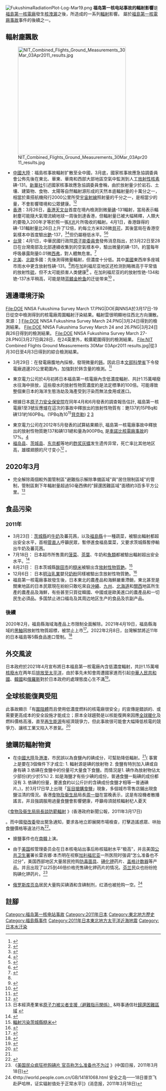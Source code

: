 {{noteTA|G1=核能|1=zh-cn:通用电气; zh-tw:奇異; zh-hk:通用電氣;
|2=zh-cn:乏燃料; zh-tw:用過燃料;}}

[[File:FukushimaRadiationPlot-Log-Mar19.png|right]]
'''福岛第一核电站事故的輻射影響'''是[[福島第一核電廠|福島第一核電廠]]發生[[核洩漏|核洩漏]]之後，所造成的一系列[[輻射|輻射]]影響。 屬於[[福島第一核電廠事故|福島第一核電廠事故]]事件的後續之一。

== 輻射塵飄散 ==
[[File:NIT_Combined_Flights_Ground_Measurements_30Mar_03Apr2011_results.jpg|350px]]
* [[中國大陸|中國大陸]]：福島核事故輻射扩散至全中國，3月底，國家核事故應急協調委員會公佈先後在東北、華東、華南和西部大部地區空氣中監測到人工[[放射性|放射性]][[核素|核素]]碘-131。[[新華社|新華社]]引述國家核事故應急協調委員會稱，由於放射量少於岩石、土壤、建築物、食物、太陽等自然輻射源形成的天然本底輻射量的十萬分之一，相當於乘搭航機飛行2000公里所受[[宇宙射線|宇宙射線]]照射量的千分之一，是相當少的量，不會影響環境和公眾健康。<ref>{{cite news |url=|title=極微輻射塵 散播全中國|publisher=明報 |date=2011-03-30|accessdate=2011-04-06|language=zh-hk}}</ref><ref name="3-30 the sun">{{cite news|url=http://the-sun.on.cc/cnt/news/20110330/00407_022.html?pubdate=20110330|title=輻射塵籠罩內地|publisher=太陽報|date=2011-03-30|accessdate=2011-04-06|language=zh-hk|archive-date=2020-06-13|archive-url=https://web.archive.org/web/20200613212703/http://the-sun.on.cc/cnt/news/20110330/00407_022.html?pubdate=20110330|dead-url=no}}</ref>
* [[香港|香港]]：3月26日，[[香港天文台|香港天文台]]首度在境內檢測到微量[[碘|碘]]-131輻射，當局表示輻射塵可能隨大氣環流繞地球一周後到達香港，但輻射量已被大幅稀釋，人類大約要吸入200年才等於照一張[[X光|X光]]片所吸收的輻射。4月1日，香港錄得的碘-131輻射量比26日上升了12倍，約每立方米828微[[貝可|貝可]]，其後當局在香港空氣樣本中首度驗出[[銫|銫]]-137，<ref>{{cite news|url=http://news.sina.com.hk/news/1339/3/1/2075262/1.html|title=港空氣驗出極微量碘和銫|publisher=星島日報 via Yahoo!新聞|date=2011-04-14|accessdate=2011-04-16|language=zh-hk}}{{dead link|date=2018年4月 |bot=InternetArchiveBot |fix-attempted=yes }}</ref><ref>{{cite news|url=http://tw.news.yahoo.com/%E6%B8%AF%E7%A9%BA%E6%B0%A3%E9%A6%96%E6%AC%A1%E9%A9%97%E5%87%BA%E5%BE%AE%E9%87%8F%E9%8A%AB137-20110410-043950-422.html|title=港空氣首次驗出微量銫137|publisher=台灣中央通訊社|date=2011-04-10|accessdate=2011-10-24|language=zh-tw|archive-date=2019-06-29|archive-url=https://web.archive.org/web/20190629125332/https://tw.news.yahoo.com/%E6%B8%AF%E7%A9%BA%E6%B0%A3%E9%A6%96%E6%AC%A1%E9%A9%97%E5%87%BA%E5%BE%AE%E9%87%8F%E9%8A%AB137-20110410-043950-422.html|dead-url=no}}</ref>但仍屬極低水平。<ref>{{cite news|url=|title=天文台指輻射塵或被稀釋|publisher=星島日報 |date=2011-03-29|accessdate=2011-04-02|language=zh-hk}}</ref><ref>{{cite news|url=http://the-sun.on.cc/cnt/news/20110401/00407_026.html?pubdate=20110401|title=港輻射擴散 碘濃度飆12倍|publisher=太陽報|date=2011-04-01|accessdate=2011-04-02|language=zh-hk|archive-date=2020-06-13|archive-url=https://web.archive.org/web/20200613212701/http://the-sun.on.cc/cnt/news/20110401/00407_026.html?pubdate=20110401|dead-url=no}}</ref>
* [[台灣|台灣]]：4月1日，中華民國行政院[[原子能委員會|原子能委員會]]發佈消息指出，於3月22日至28日在台灣南部及北部連續收集到的空氣樣本中，驗出微量的碘-131，約當每年呼吸暴露劑量0.01微[[西弗|西弗]]，對人體無危害。<ref>{{cite news|url=http://tw.nextmedia.com/applenews/article/art_id/33289754/IssueID/20110401|title=輻射塵飄抵台 劑量低 對人無害|publisher=蘋果動新聞|date=2011-04-01|accessdate=2011-04-01|language=zh-tw|archive-url=https://web.archive.org/web/20110401191508/http://tw.nextmedia.com/applenews/article/art_id/33289754/IssueID/20110401|archive-date=2011-04-01|dead-url=yes}}</ref>
* [[北美|北美]]、[[北歐|北歐]]多國：先後測得微量輻射，但濃度十分低。其中[[美國|美國]]東西岸多座城市雨水中更含放射性碘-131。<ref name="3-30 the sun"/>而在加利福尼亚地区还检测到略微高于平常值的放射性[[硫|硫]]，但不太可能损害人类健康<ref>{{cite journal|coauthors=Dominguez, G., Thiemens, M. H.|title=Evidence of neutron leakage at the Fukushima nuclear plant from measurements of radioactive 35S in California|journal=Proceedings of the National Academy of Sciences|date=2011-08-15|doi=10.1073/pnas.1109449108|last=Priyadarshi|first=A.}}</ref> 。在加利福尼亚的的放射性铯-134和铯-137水平稍高，可能是随[[蓝鳍金枪鱼|蓝鳍金枪鱼]]的迁徙带来<ref>{{cite news|title=金枪鱼可能运输了福岛的辐射|url=http://chinese.eurekalert.org/zh/pub_releases/2012-05/aaft-tmh052512.php|accessdate=2012-05-29|newspaper=eurekalert|date=2012年5月29日|archive-date=2012-07-05|archive-url=https://web.archive.org/web/20120705143153/http://chinese.eurekalert.org/zh/pub_releases/2012-05/aaft-tmh052512.php|dead-url=no}}</ref> 。

== 週邊環境汙染 ==
<gallery>
File:DOE NNSA Fukushima Survey March 17.PNG|DOE與NNSA於3月17日-19日從空中檢測得到的核電廠周圍輻射汙染結果。輻射雲很明顯地往西北方向瀰散。來源：[https://web.archive.org/web/20110429224127/http://blog.energy.gov/content/situation-japan/]
File:DOE NNSA Fukushima Survey March 24.PNG|3月24日得到的檢測結果。
File:DOE NNSA Fukushima Survey March 24 and 26.PNG|3月24日與26日得到的檢測結果。
File:DOE NNSA Fukushima Survey March 27-28.PNG|3月27日與28日，在24英里外，較廣範圍得到的檢測結果。
File:NIT Combined Flights Ground Measurements 30Mar 03Apr2011 results.jpg|從3月30日至4月3日得到的綜合檢測結果。
</gallery>
* 3月29日：在發電廠腹地內採檢，發現微量的[[鈽|鈽]]。因此日本[[文部科學省|文部科學省]]下令發電廠週邊20公里範圍內，加強對於鈽含量的檢測。<ref>{{cite news |url=http://mainichi.jp/select/jiken/news/20110330ddm003040105000c.html |title=東日本大震災：福島第１原発事故　プルトニウム検出　原子炉は深刻 |publisher=每日新聞 |date=2011-03-29 |accessdate=2011-04-01 |language=ja |archiveurl=https://archive.is/20120716221739/http://mainichi.jp/select/shakai/ |archivedate=2012-07-16 |deadurl=yes }}</ref>

* 東京電力公司於4月初將日本福島第一核電廠內含低濃度輻射、共計1.15萬噸廢水往海中排放，這些廢水的放射性物質濃度約是法定標準的100倍。可能導致整個東日本的海洋生態浩劫及海產受到汙染而無法食用或進口。

* 根據日本[[原子力安全保安院|原子力安全保安院]]在同年4月和6月發表的調查報告估計, 福島第一核電廠1至3號反應爐在這次的事故中釋放出的放射性物質有：銫137約15PBq和碘131約160PBq。(1PBq為10<sup>15</sup>[[貝克勒|貝克勒]]) [http://www.meti.go.jp/press/2011/04/20110414004/20110414004-4.pdf] {{Wayback|url=http://www.meti.go.jp/press/2011/04/20110414004/20110414004-4.pdf |date=20130220232217 }} [https://web.archive.org/web/20110722212252/http://www.meti.go.jp/earthquake/nuclear/pdf/20110606-1nisa.pdf]

* 東京電力公司在2012年5月發表的試算結果顯示, 福島第一核電廠事故中釋放出的放射性物質銫137和碘131總和量為900PBq, 是[[車諾比核電廠事故|車諾比核電廠事故]]的17%。[https://web.archive.org/web/20120529044442/http://www3.nhk.or.jp/news/html/20120524/k10015337481000.html]
*[[福岛县|福岛县]]、[[茨城县|茨城县]]、[[东京都|东京都]]等地的[[酢浆灰蝶|酢浆灰蝶]]发生遗传异常，死亡率比其他地区高，雄蝶翅膀的尺寸变小<ref>{{cite journal|coauthors=Nohara, Chiyo; Kinjo, Seira; Taira, Wataru; Gima, Shinichi; Tanahara, Akira; Otaki, Joji M.|title=The biological impacts of the Fukushima nuclear accident on the pale grass blue butterfly|journal=Scientific Reports|date=NaN-NaN-NaN|volume=2|doi=10.1038/srep00570|last=Hiyama|first=Atsuki}}</ref> 。

==2020年3月==
* 完全解除兩個較外圍管制區"避難指示解除準備區域"與"居住限制區域"的管制，管制區剩下年輻射量超過50毫西佛的"歸還困難區域"面積約3百多平方公里。<ref>日本經濟產業省[https://www.meti.go.jp/earthquake/nuclear/kinkyu.html 原子力被災者支援（避難指示関係）] {{Wayback|url=https://www.meti.go.jp/earthquake/nuclear/kinkyu.html |date=20210104024251 }}&時事通信社[https://www.jiji.com/jc/article?k=2021022100194&g=tha 歸還困難區域] {{Wayback|url=https://www.jiji.com/jc/article?k=2021022100194&g=tha |date=20210311123829 }}</ref>

== 食品污染 ==
===2011年===
* 3月23日：[[茨城縣|茨城縣]]的[[牛奶|牛奶]]及蕃芫茜，以及[[福島縣|福島縣]]十一種蔬菜，被驗出輻射都超出安全水平，首相[[菅直人|菅直人]]呼籲民眾，暫停進食福島葉菜，又要求茨城縣暫停輸出牛奶及蕃芫茜。
* 7月18日： 日本超市所售賣的[[菠菜|菠菜]]、[[茶葉|茶葉]]、牛奶和[[魚類|魚類]]都被驗出輻射超出安全水平。<ref>{{Cite web |url=http://www.nytimes.com/2011/07/19/world/asia/19beef.html?_r=2 |title=Radiation-Tainted Beef Spreads Through Japan’s Markets |accessdate=2011-07-23 |archive-date=2020-06-13 |archive-url=https://web.archive.org/web/20200613212723/https://www.nytimes.com/2011/07/19/world/asia/19beef.html?_r=2 |dead-url=no }}</ref>
* 8月21日： 日本茨城縣[[鉾田市|鉾田市]]的[[糙米|糙米]]被驗出含[[銫-137|放射性物質銫]]。<ref>[http://www1.hk.apple.nextmedia.com/template/apple/art_main.php?iss_id=20110822&sec_id=15335&art_id=15544084 輻射污染茨城縣糙米]</ref>
* 12月6日： 日本[[明治乳業|明治乳業]]嬰兒[[奶粉|奶粉]]同樣被驗出含放射性物質銫。<ref>{{Cite web |url=http://www1.hk.apple.nextmedia.com/template/apple/art_main.php?iss_id=20111207&sec_id=4104&subsec_id=11866&art_id=15869244 |title=福島災難後遺症 明治奶粉含核輻射 |accessdate=2011-12-07 |archive-date=2012-03-13 |archive-url=https://web.archive.org/web/20120313164008/http://hk.apple.nextmedia.com/template/apple/art_main.php?iss_id=20111207&sec_id=4104&subsec_id=11866&art_id=15869244 |dead-url=no }}</ref>
*福島第一核電廠事故發生後，日本東北的農產品和海鮮嚴重滯銷，東北甚至是關東地區的日本民眾現在紛紛只敢吃來自[[沖繩|沖繩]]、[[九州_(日本)|九州]]、[[北海道|北海道]]和[[近畿地方|關西]]地區所生產的農產品及海鮮，有些甚至只買從韓國、中國或是歐美進口的農產品和一切民生必須品。{{FACT}}多国禁止进口福岛及其周边地区生产的食品及农副产品。
===後續===
2020年2月，福島縣海域海產品上市限制全面解除。2021年4月19日，福島縣海域的[[黑鮋|黑鮋]]因放射性物質超標，被禁止上市<ref>{{cite news |title=福島有魚類放射性物質超標　日本政府宣布禁止黑鮋上市 |url=https://www.hk01.com/%E5%8D%B3%E6%99%82%E5%9C%8B%E9%9A%9B/614329/%E7%A6%8F%E5%B3%B6%E6%9C%89%E9%AD%9A%E9%A1%9E%E6%94%BE%E5%B0%84%E6%80%A7%E7%89%A9%E8%B3%AA%E8%B6%85%E6%A8%99-%E6%97%A5%E6%9C%AC%E6%94%BF%E5%BA%9C%E5%AE%A3%E5%B8%83%E7%A6%81%E6%AD%A2%E9%BB%91%E9%AE%8B%E4%B8%8A%E5%B8%82}}</ref>。2022年2月8日，台灣解禁將近11年的日本福島等5縣食品進口管制。<ref>{{cite news |title=宣布福島食品解禁今起預告10天 政院︰比國際更嚴格標準把關 |url=https://news.ltn.com.tw/news/politics/breakingnews/3822746}}</ref>

== 外交風波 ==
日本政府於2021年4月宣布將日本福島第一核電廠內含低濃度輻射，共計1.15萬噸[[放射性废料|核廢水]]在两年后[[福島核廢水排放|排放至太平洋]]，由於事先未知會周遭國家進而引起[[中華人民共和國|中華人民共和國]]、[[韓國|韓國]]和[[俄羅斯|俄羅斯]]對於日本政府的處理態度心生不滿<ref>{{Cite web |url=http://search.japantimes.co.jp/cgi-bin/nn20110406x6.html |title=Japan defends radical decision to dump toxic water in Pacific |accessdate=2011-04-21 |archive-date=2011-09-07 |archive-url=https://web.archive.org/web/20110907092329/http://search.japantimes.co.jp/cgi-bin/nn20110406x6.html |dead-url=no }}</ref>。

== 全球核能復興受阻 ==
此事故顯示「有[[圍阻體|圍阻體]]而且使用低濃度燃料的核電廠很安全」的宣傳是錯誤的、或需要更高成本的安全設施才能成立；原本全球趨勢是以核能復興來因應[[全球暖化|全球暖化]]及燃料價格高漲，直至[[再生能源|再生能源]]有經濟競爭力，但此事故很可能會大幅降低核電的競爭力、讓核工業又陷入不景氣。<ref>{{Cite web |url=http://www.digitimes.com.tw/tw/dt/n/shwnws.asp?id=0000223703_16Q6FYHQ1Y8HMY2ETH5UK&ct=1 |title=福島核災告急　全球核能復興蒙陰影 |accessdate=2011-04-06 |archive-date=2015-09-23 |archive-url=https://web.archive.org/web/20150923214923/http://www.digitimes.com.tw/tw/dt/n/shwnws.asp?id=0000223703_16Q6FYHQ1Y8HMY2ETH5UK&ct=1 |dead-url=no }}</ref>

== 搶購防輻射物資 ==
* 在[[中國大陸|中國大陸]]及[[港澳|港澳]]，市民誤以為食鹽內的碘成分，可幫助降低輻射。<ref name=hksalt/>( 事實上是要在3個條件下才成立: 1. 輻射源是碘的放射物 2. 食鹽有特別加入碘或自身有碘 3.依碘在食鹽中的份量可大量食下食鹽。而情況是1. 碘作為放射物佔太少部份(約少於5%) 2. 如是海鹽才有些少碘的成份，普通食鹽一點碘的成份都沒有 3. 依碘的份量，要進食約以公斤計的含碘成份食鹽才相等一普通碘片。{{fact}})，於3月17日早上出現「[[盲搶鹽事件|盲目搶購食鹽]]」現象，多個城市零售店鋪出現食鹽沽清的情況。香港[[食物及衞生局|食物及衞生局]]局長[[周一嶽|周一嶽]]在當晚表示，这是有投機者散播謠言。并且強調服用過量食鹽會影響健康，呼籲毋須就核輻射杞人憂天<ref name=hksalt>{{cite web
 | url =http://www.info.gov.hk/gia/general/201103/17/P201103170240.htm
 | title =食物及衞生局局長談防範輻射
 | date =2011-03-17
 | publisher =政府新聞網
 | quote =局長周一嶽今日（三月十七日）在立法會大樓會見新聞界的談話　… 有人以為食鹽含碘成分，可幫助減低輻　… 我們不應受這類流言影響，亦不應受投機分子（影響）或散播流言，希望從中取利…我也勸大家別進食太多鹽　…　 會令其腎功能更加惡化
 | accessdate =2011-04-06
 | archive-date =2016-09-20
 | archive-url =https://web.archive.org/web/20160920092725/http://www.info.gov.hk/gia/general/201103/17/P201103170240.htm
 | dead-url =no
 }}
《[http://www.info.gov.hk/gia/general/201103/17/P201103170240.htm 食物及衞生局局長談防範輻射] {{Wayback|url=http://www.info.gov.hk/gia/general/201103/17/P201103170240.htm |date=20160920092725 }}》(香港政府新聞公報，2011年3月17日)</ref>。而中國[[發改委|發改委]]發出緊急通知，要求各地立即展開市場檢查，打擊造謠惑眾、哄抬食鹽價格等違法行為<ref>{{cite web
 | url =http://www.gov.cn/gzdt/2011-03/17/content_1826494.htm
 | title =发展改革委：打击造谣惑众哄抬食用盐价格等行为
 | date =2011-03-17
 | website =发展改革委网站
 | publisher =中央政府门户网站
 | quote =3月17日，国家发展改革委发出紧急通知要求各地立即开展市场检查，坚决打击造谣惑众、恶意囤积、哄抬价格、扰乱市场等不法行为
 | accessdate =2017-12-17
 | archive-date =2019-06-16
 | archive-url =https://web.archive.org/web/20190616051228/http://www.gov.cn/gzdt/2011-03/17/content_1826494.htm
 | dead-url =no
 }}</ref>。

* 搶鹽事件也在[[南韓|南韓]]上演。

* 由于[[美国|美国]]核管理委员会在日本核电站出事后称核辐射水平“极高”，并且美国[[公共卫生署|公共卫生署]]署长雷吉娜·本杰明在视察[[加利福尼亚|加利福尼亚]]一所医院时强调“怎么准备也不过分”，美国西部地区大量居民抢购[[防毒面具|防毒面具]]、[[碘化钾|碘化钾]]药片、[[盖格计数器|盖格计数器]]等产品。并且出现了以25到46倍价格兜售碘化钾药片的情况。[[芬兰|芬兰]]民众也纷纷抢购碘化钾药片。<ref>《[http://news.ifeng.com/world/special/ribendizhen/content-2/detail_2011_03/18/5222186_0.shtml 美国民众疯狂抢购碘片 官员称怎么准备也不为过] {{Wayback|url=http://news.ifeng.com/world/special/ribendizhen/content-2/detail_2011_03/18/5222186_0.shtml |date=20190608225835 }}》(中国日报，2011年3月18日)</ref>

* [[俄罗斯|俄罗斯]][[库页岛|库页岛]]居民大量购买碘酒和含碘制剂，红酒也被抢购一空。<ref>《http://world.people.com.cn/GB/14181068.html {{Wayback|url=http://world.people.com.cn/GB/14181068.html |date=20160304114942 }} 安全之岛——18日普京飞赴萨哈林，证实辐射值处于正常水平]》(消息报，2011年3月18日)</ref>

== 註腳 ==
{{Reflist|2}}

{{2011年日本东北地方太平洋近海地震}}
{{DEFAULTSORT:F}}
[[Category:福岛第一核电站事故|Category:福岛第一核电站事故]]
[[Category:2011年日本|Category:2011年日本]]
[[Category:東北地方歷史|Category:東北地方歷史]]
[[Category:福島縣事件|Category:福島縣事件]]
[[Category:2011年日本東北地方太平洋近海地震|Category:2011年日本東北地方太平洋近海地震]]
[[Category:日本水汙染|Category:日本水汙染]]